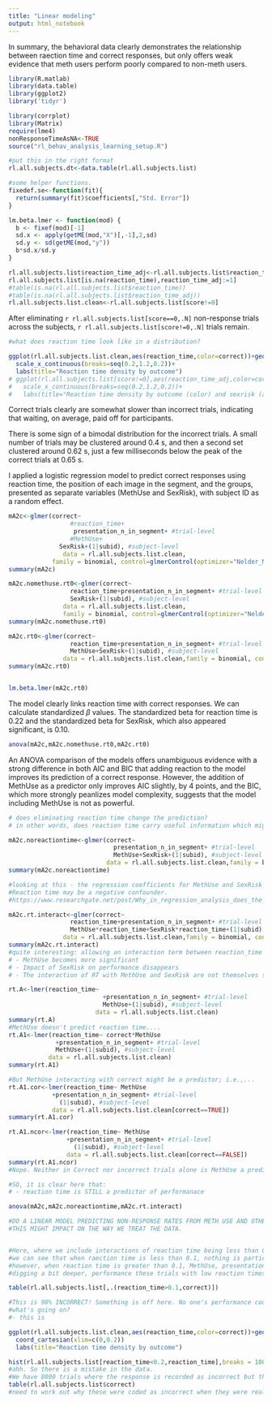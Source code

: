 ```yaml
---
title: "Linear modeling"
output: html_notebook
---
```


In summary, the behavioral data clearly demonstrates the relationship between raection time and correct responses, but only offers weak evidence that meth users perform poorly compared to non-meth users.

```r
library(R.matlab)
library(data.table)
library(ggplot2)
library('tidyr')

library(corrplot)
library(Matrix)
require(lme4)
nonResponseTimeAsNA<-TRUE
source("rl_behav_analysis_learning_setup.R")
```


```r
#put this in the right format
rl.all.subjects.dt<-data.table(rl.all.subjects.list)

#some helper functions.
fixedef.se<-function(fit){
  return(summary(fit)$coefficients[,"Std. Error"])
}

lm.beta.lmer <- function(mod) {
  b <- fixef(mod)[-1]
  sd.x <- apply(getME(mod,"X")[,-1],2,sd)
  sd.y <- sd(getME(mod,"y"))
  b*sd.x/sd.y
}

rl.all.subjects.list$reaction_time_adj<-rl.all.subjects.list$reaction_time
rl.all.subjects.list[is.na(reaction_time),reaction_time_adj:=1]
#table(is.na(rl.all.subjects.list$reaction_time))
#table(is.na(rl.all.subjects.list$reaction_time_adj))
rl.all.subjects.list.clean<-rl.all.subjects.list[score!=0]

```

After eliminating `r rl.all.subjects.list[score==0,.N]` non-response trials across the subjects, `r rl.all.subjects.list[score!=0,.N]` trials remain. 

```r


#what does reaction time look like in a distribution?

ggplot(rl.all.subjects.list.clean,aes(reaction_time,color=correct))+geom_density()+#facet_grid(SexRisk~.,margins=TRUE)
  scale_x_continuous(breaks=seq(0.2,1.2,0.2))+
  labs(title="Reaction time density by outcome")
# ggplot(rl.all.subjects.list[score!=0],aes(reaction_time_adj,color=correct))+geom_density()+facet_grid(SexRisk~.,margins=TRUE)+
#   scale_x_continuous(breaks=seq(0.2,1.2,0.2))+
#   labs(title="Reaction time density by outcome (color) and sexrisk (axis)")


```

Correct trials clearly are somewhat slower than incorrect trials, indicating that waiting, on average, paid off for participants.

There is some sign of a bimodal distribution for the incorrect trials. A small number of trials may be clustered around 0.4 s, and then a second set clustered around 0.62 s, just a few milliseconds below the peak of the correct trials at 0.65 s. \footnote{Should posit a bimodal distribution in a simple stan model and see if it does better than a unimodal model.}


I applied a logistic regression model to predict correct responses using reaction time, the position of each image in the segment, and the groups, presented as separate variables (MethUse and SexRisk), with subject ID as a random effect. \footnote{Really, runID also needs to be in here as a random effect, and actually, we need runid to be a random effect from 1 to 4}
```r

mA2c<-glmer(correct~ 
                 #reaction_time+
                  presentation_n_in_segment+ #trial-level
                 #MethUse+
              SexRisk+(1|subid), #subject-level
               data = rl.all.subjects.list.clean,
            family = binomial, control=glmerControl(optimizer="Nelder_Mead"))
summary(mA2c)

mA2c.nomethuse.rt0<-glmer(correct~ 
                 reaction_time+presentation_n_in_segment+ #trial-level
                 SexRisk+(1|subid), #subject-level
               data = rl.all.subjects.list.clean,
               family = binomial, control=glmerControl(optimizer="Nelder_Mead"))
summary(mA2c.nomethuse.rt0)
```

```r
mA2c.rt0<-glmer(correct~ 
                 reaction_time+presentation_n_in_segment+ #trial-level
                 MethUse+SexRisk+(1|subid), #subject-level
               data = rl.all.subjects.list.clean,family = binomial, control=glmerControl(optimizer="Nelder_Mead"))
summary(mA2c.rt0)


lm.beta.lmer(mA2c.rt0)

```

The model clearly links reaction time with correct responses. We can calculate standardized $\beta$ values. The standardized beta for reaction time is 0.22 and the standardized beta for SexRisk, which also appeared significant, is 0.10.

```r

anova(mA2c,mA2c.nomethuse.rt0,mA2c.rt0)

```

An ANOVA comparison of the models offers unambiguous evidence with a strong difference in both AIC and BIC that adding reaction to the model improves its prediction of a correct response. However, the addition of MethUse as a predictor only improves AIC slightly, by 4 points, and the BIC, which more strongly peanlizes model complexity, suggests that the model including MethUse is not as powerful.

```r
# does eliminating reaction time change the prediction?
# in other words, does reaction time carry useful information which might be moderating the rleationship between corrct and MethUse/SexRisk; is reaction time a NEGATIVE CONFOUNDER?

mA2c.noreactiontime<-glmer(correct~ 
                             presentation_n_in_segment+ #trial-level
                             MethUse+SexRisk+(1|subid), #subject-level
                           data = rl.all.subjects.list.clean,family = binomial, control=glmerControl(optimizer="Nelder_Mead"))
summary(mA2c.noreactiontime)

#looking at this - the regression coefficients for MethUse and SexRisk appear to disappear
#Reaction time may be a negative confounder.
#https://www.researchgate.net/post/Why_in_regression_analysis_does_the_inclusion_of_a_new_variable_makes_other_variables_that_previously_were_not_statistically_significant

mA2c.rt.interact<-glmer(correct~ 
                 reaction_time+presentation_n_in_segment+ #trial-level
                 MethUse*reaction_time+SexRisk*reaction_time+(1|subid), #subject-level
               data = rl.all.subjects.list.clean,family = binomial, control=glmerControl(optimizer="Nelder_Mead"))
summary(mA2c.rt.interact)
#quite interesting: allowing an interaction term between reaction_time and MethUse,
# - MethUse becomes more significant
# - Impact of SexRisk on performance disappears
# - The interaction of RT with MethUse and SexRisk are not themselves significant.

rt.A<-lmer(reaction_time~ 
                          +presentation_n_in_segment+ #trial-level
                          MethUse+(1|subid), #subject-level
                        data = rl.all.subjects.list.clean)
summary(rt.A)
#MethUse doesn't predict reaction time....
rt.A1<-lmer(reaction_time~ correct*MethUse
             +presentation_n_in_segment+ #trial-level
             MethUse+(1|subid), #subject-level
           data = rl.all.subjects.list.clean)
summary(rt.A1)

#But MethUse interacting with correct might be a predictor; i.e.,...
rt.A1.cor<-lmer(reaction_time~ MethUse
            +presentation_n_in_segment+ #trial-level
              (1|subid), #subject-level
            data = rl.all.subjects.list.clean[correct==TRUE])
summary(rt.A1.cor)

rt.A1.ncor<-lmer(reaction_time~ MethUse
                +presentation_n_in_segment+ #trial-level
                  (1|subid), #subject-level
                data = rl.all.subjects.list.clean[correct==FALSE])
summary(rt.A1.ncor)
#Nope. Neither in Correct nor incorrect trials alone is MethUse a predictor of reaction time.

#SO, it is clear here that:
# - reaction time is STILL a predictor of performanace
```



```r
anova(mA2c,mA2c.noreactiontime,mA2c.rt.interact)
```


```r
#DO A LINEAR MODEL PREDICTING NON-RESPONSE RATES FROM METH USE AND OTHER RELEVANT VARIABLES.
#THIS MIGHT IMPACT ON THE WAY WE TREAT THE DATA.


#Here, where we include interactions of reaction time being less than 0.1 or more than 0.1,
#we can see that when raection time is less than 0.1, nothing is particularly predictive of score.
#however, when reaction time is greater than 0.1, MethUse, presentation_n, etc, are predictive.
#digging a bit deeper, performance these trials with low reaction times is worse than chance:

table(rl.all.subjects.list[,.(reaction_time>0.1,correct)])

#This is 98% INCORRECT! Something is off here. No one's performance could be this bad by chance.
#what's going on?
#- this is 

ggplot(rl.all.subjects.list.clean,aes(reaction_time,color=correct))+geom_density()+#facet_grid(SexRisk~.,margins=TRUE)
  coord_cartesian(xlim=c(0,0.2))
  labs(title="Reaction time density by outcome")

hist(rl.all.subjects.list[reaction_time<0.2,reaction_time],breaks = 100)
#ahh. So there is a mistake in the data.
#We have 8000 trials where the response is recorded as incorrect but their reaction time is 0.
table(rl.all.subjects.list$correct)
#need to work out why these were coded as incorrect when they were really non-responses!
```




